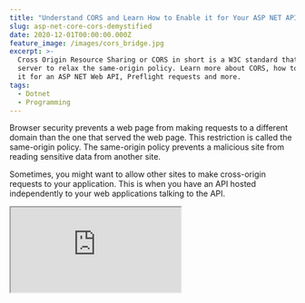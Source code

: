 ```yaml
---
title: "Understand CORS and Learn How to Enable it for Your ASP NET API"
slug: asp-net-core-cors-demystified
date: 2020-12-01T00:00:00.000Z
feature_image: /images/cors_bridge.jpg
excerpt: >-
  Cross Origin Resource Sharing or CORS in short is a W3C standard that allows a
  server to relax the same-origin policy. Learn more about CORS, how to enable
  it for an ASP NET Web API, Preflight requests and more.
tags:
  - Dotnet
  - Programming
---
```

Browser security prevents a web page from making requests to a different domain than the one that served the web page. This restriction is called the same-origin policy. The same-origin policy prevents a malicious site from reading sensitive data from another site.

Sometimes, you might want to allow other sites to make cross-origin requests to your application. This is when you have an API hosted independently to your web applications talking to the API.

<iframe src="https://www.youtube.com/embed/vP--GB5ZEMU" />

In such scenarios, we need to enable CORS support on the API so that the web application can call it.

## What is CORS?

[Cross Origin Resource Sharing](https://docs.microsoft.com/en-us/aspnet/core/security/cors?view=aspnetcore-3.1) or CORS, in short, is a W3C standard that allows a server to relax this same-origin policy.

Two URLs have the same origin if they have the same Scheme, Host, and Port. For the URL `https://example.com:9000/foo.html`,

-   Scheme `https`
-   Host `example.com`
-   Port `9000`.

![URL Structure of https://example.com:9000/foo.html](/images/cors_url_structure.jpg)

So if any one of them (Scheme, Host, or Port) is different, it's treated as a different origin.

## CORS In Action In ASP Net Application

To understand CORS better, let’s first simulate an error to see it in action. Let's use the ASP NET Single Page Application template (SPA).

-   Create a new ASP NET SPA application using `dotnet new react`. This will create an ASP NET SPA React app
-   By default, the application is set to host the react application and the ASP NET API on the same server or origin.
-   To change this, open the client app folder and run `npm start`. This starts the react app on `localhost:3000`
-   Run the API, which by default runs it on port `localhost:5001`
-   The default SPA template talks to the weather forecast controller and renders the data on the page
-   Since now we have changed the ports the application are running on, let’s update the `fetchdata` class to use the API running on the different server/origin.

Now when we hit the React application running on `localhost:3000`, it will throw an error in the Console as below.

![](/images/cors_browser_console_error.jpg)

This is because of CORS. We have an application running on one origin (http://localhost:3000) trying to access an application/API running on another origin (http://localhost:5001). Note in this case, the ports are different, which makes them different origins.

## Configure Web API For CORS

Since the browser security prevents making cross-origin requests by default, we need to add in support for this.

This support needs to be added to the API server. The server then adds appropriate response headers/

To configure our ASP Net API for CORS, we need to add the below code to the `Startup.cs` class.

```csharp
public void ConfigureServices(IServiceCollection services)
{
    ...
    services.AddCors(options =>
    {
        options.AddDefaultPolicy(builder =>
        {
            builder.WithOrigins("http://localhost:3000");
        });
    });
}

public void Configure(IApplicationBuilder app, IWebHostEnvironment env)
{
    ...
    app.UseRouting();
    app.UseCors();
}

```

The `AddCors` method in the `ConfigureServices` of Startup.cs class registers a CORS Policy in the ASP NET Middleware. CORS is enabled in the Request pipeline via the ASP NET Middleware by calling the `UseCors` method in the `Configure` method. The `AddCors` call must be after the `UseRouting` call for this to work as expected.

_The Origins URL specified must not have a trailing slash._

With this code added, the API now asks the browser to relax the Cross-Origin Policy. If we make another request again from the application and inspect the request headers, we can see the `access-control-allow-origin` headers added to the response. It

![HTTP Request header has the Response Headers 'access-control-allow-origin: http://localhost:3000](/images/cors_request_headers.jpg)

### Configurable Origins

Since we will need to run the API from different environments, it's best not to hardcode the Origin URL in the source code. You can move this to the application settings.

```json
{
  ...
  "AllowedOrigins": [
    "http://localhost:3000",
    "http://localhost:4000"
  ],
}

```

When registering the CORS policy, we can use the Origin URLs from the configuration.

```json
options.AddDefaultPolicy(builder =>
{
    builder
        .WithOrigins(Configuration.GetSection("AllowedOrigins").Get<string[]>());
}

```

Since the `WithOrigins` method accepts an array of URL's, we can pass the URL values from the Configuration object as above. In this case, the API is registered for Cross-Origin Request both from `[localhost:3000](http://localhost:3000)` and `localhost:4000`.

## CORS And Pre-Flight Requests

Often you would have seen an additional request go to the API with the OPTIONS Method, called a Preflight request.

> A Preflight request is a CORS request that checks for CORS support on the server. It is automatically issued by the browser and can be [skipped under certain conditions](https://docs.microsoft.com/en-us/aspnet/core/security/cors?view=aspnetcore-3.1#preflight-requests).

The default code setup above meets those conditions and skips the Preflight request. To force a Preflight request, let's update the `FetchData.js` file where the server request is made.

Add a dummy `Authorization` header to the API request. This forces the bowser to make a Preflight request to the API server before making an actual request.

```json
async populateWeatherData() {
  const response = await fetch("https://localhost:5001/weatherforecast", {
    headers: {
      Authorization: "Bearer MYTOKEN",
    },
  });
  const data = await response.json();
  this.setState({ forecasts: data, loading: false });
}

```

For the Preflight request to be successful, we also need to update the server to indicate that the `Authorization` header is now supported. Use the `WithHeaders` method on the Policy Builder, as shown below.

```json
options.AddDefaultPolicy(builder =>
{
    builder
        .WithOrigins(Configuration.GetSection("AllowedOrigins").Get<string[]>())
        .WithHeaders("Authorization");
});

```

Inspecting the Network Request from the application running on `localhost:3000` we can see two requests - One `OPTIONS` and one `GET` call.

![The OPTIONS Network call with the access-control-* headers.](/images/cors_preflight_options_call.jpg)

[![](/images/asp_net_core_banner.png)](https://www.youtube.com/playlist?list=PL59L9XrzUa-nqfCHIKazYMFRKapPNI4sP)

## CORS ≠ SECURITY

One of CORS's main misconceptions is that it is a security feature - But let's get this straight.

> CORS Is **NOT A SECURITY** Feature.

If anything it does, it relaxes security, it allows requests from one origin to be made to another. An API is not safer by allowing or adding CORS support. It's up to the browsers to enforce CORS. Even with CORS enabled, it only restricts browsers from making Cross-Origin Requests. Nothing is stopping us from making a direct Request to the API or using tools like [Fiddler](/blog/fiddler-free-web-debugging-proxy/) or [Postman](/blog/postman-chaining-requests-to-speed-up-manual-api-tests/)

However, if misconfigured, CORS can cause security vulnerabilities. One of the common mistakes is allowing all Origins to access your API. This is fine for API's serving all public content. For most scenarios, it is better to be explicit about the Origins and the methods that it can access on the API.

There are different ways you can enable CORS. What we have seen above is using the [Default Policy and middleware](https://docs.microsoft.com/en-us/aspnet/core/security/cors?view=aspnetcore-3.1&WT.mc_id=AZ-MVP-5003875#dp).

You can also enable using,

-   [Named Policy and Middleware](https://docs.microsoft.com/en-us/aspnet/core/security/cors?view=aspnetcore-3.1&WT.mc_id=AZ-MVP-5003875#np)
-   [Endpoint Routing](https://docs.microsoft.com/en-us/aspnet/core/security/cors?view=aspnetcore-3.1&WT.mc_id=AZ-MVP-5003875#enable-cors-with-endpoint-routing)
-   [Using CORS Attributes](https://docs.microsoft.com/en-us/aspnet/core/security/cors?view=aspnetcore-3.1&WT.mc_id=AZ-MVP-5003875#enable-cors-with-attributes)

Similar to how we specified the `Authentication` header support on the CORS policy, we can also specify other [Policy Options](https://docs.microsoft.com/en-us/aspnet/core/security/cors?view=aspnetcore-3.1&WT.mc_id=AZ-MVP-5003875#cors-policy-options). This enables to handle different scenarios that we might run into. For example, if our API exposes DELETE functionality, this method support needs to be explicitly added by calling the `WithMethods` function.

I hope this gives you a good overview of what CORS is, and how you can configure your ASP NET API to support Cross-Origin Requests.
